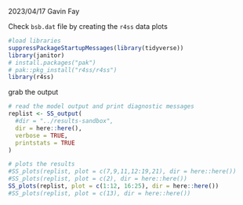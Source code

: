 
2023/04/17
Gavin Fay

Check `bsb.dat` file by creating the `r4ss` data plots


```r
#load libraries
suppressPackageStartupMessages(library(tidyverse))
library(janitor)
# install.packages("pak")
# pak::pkg_install("r4ss/r4ss")
library(r4ss)
```

grab the output

```r
# read the model output and print diagnostic messages
replist <- SS_output(
  #dir = "../results-sandbox",
  dir = here::here(),
  verbose = TRUE,
  printstats = TRUE
)
```


```r
# plots the results
#SS_plots(replist, plot = c(7,9,11,12:19,21), dir = here::here())
#SS_plots(replist, plot = c(2), dir = here::here())
SS_plots(replist, plot = c(1:12, 16:25), dir = here::here())
#SS_plots(replist, plot = c(13), dir = here::here())
```

